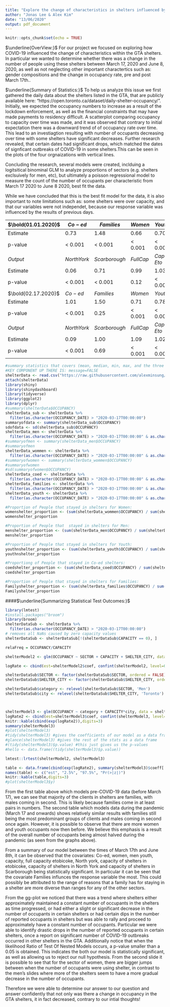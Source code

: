```yaml
---
title: "Explore the change of characteristics in shelters influenced by COVID-19, specifically sector composition as well as occupancy rate "
author: "Jonas Lee & Alex Kim"
date: "13/06/2020"
output: pdf_document
---
```


```r
knitr::opts_chunk$set(echo = TRUE)
```
$\underline{OverView:}$
For our project we focused on exploring how COVID-19 influenced the change of characteristics within the GTA shelters. In particular we wanted to determine whether there was a change in the number of people using these shelters between March 17, 2020 and June 8, 2020, as well as not neglecting other important charactertics such as: gender compositions and the change in occupancy rate, pre and post March 17th..

$\underline{Summary of Statistics:}$
To help us analyze this issue we first gathered the daily data about the shelters listed in the GTA, that are publicly available here: “https://open.toronto.ca/dataset/daily-shelter-occupancy/". Initially, we expected the occupancy numbers to increase as a result of the lockdown enforcement, as well as the financial constraints that may have made payments to residency difficult. A scatterplot comparing occupancy to capacity over time was made, and it was observed that contrary to initial expectation there was a downward trend of of occupancy rate over time. This lead to an investiagtion resulting with number of occupants decreasing over time with some shelters have significant decreases. Further research revealed, that certain dates had significant drops, which matched the dates of signficant outbreaks of COVID-19 in some shelters.This can be seen in the plots of the four orgnaizations with vertical lines.

Concluding the research, several models were created, inclduing a logitsitical binominal GLM to analyze proportions of sectors (e.g. shelters exclsuively for men, etc), but ultimately a poisson regressional model to measure the count of the number of occupants per characteristic from March 17 2020 to June 8 2020, best fit the data. 

While we have concluded that this is the best fit model for the data, it is also important to note limitations such as: some shelters were over capacity, and that our variables were not independet, because our response variable was influenced by the results of previous days.

$\bold{01.01.2020}$ | $Co-ed$      | $Families$    | $Women$    | $Youth$ | $Capacity$ | $Etobicoke$   
--------     | -------      | ----------    | -------    | ------- | ---------- | -----------   
Estimate     |  0.73        |  1.48         | 0.66       |  0.70   |  1.00      |  0.30         
p-value      | < 0.001      | < 0.001       | < 0.001    | < 0.001 | < 0.001    |  < 0.001
$Output$     | $North York$ | $Scarborough$ | $Full Cap$ |$Cap:Eto$| $Cap:NY$   | $Cap:Scarb$  
Estimate     |  0.06        | 0.71          |   0.99     |  1.034  |  1.08      | 1.01          
p-value      | < 0.001      | < 0.001       |   0.12     | < 0.001 | < 0.001    | < 0.001        
$\bold{02.17.2020}$ | $Co-ed$      | $Families$    | $Women$    | $Youth$ | $Capacity$ | $Etobicoke$   
Estimate |  1.01        |  1.50         | 0.71       |  0.78   |  1.00      |  0.43         
p-value  | < 0.001      | 0.25          | < 0.001    | < 0.001 | < 0.001    |  < 0.001        
$Output$ | $North York$ | $Scarborough$ | $Full Cap$ |$Cap:Eto$| $Cap:NY$   | $Cap:Scarb$  
Estimate |  0.09        | 1.00          |   1.09     |  1.02   |  0.17      | 1.00             
p-value  | < 0.001      | 0.69          | < 0.001    | < 0.001 | < 0.001    | < 0.001        


```r
#summary statistics that covers (mean, median, min, max, and the three quantiles)
#KEY COMPONENT UP THERE IS: message=FALSE
shelterData <- read.csv("https://raw.githubusercontent.com/alexminsung/ISSC/master/data/Daily%20shelter%20occpancy%20current.csv?token=APUVSRCQBS7QDHDGTMGCLMS65JGQU")
attach(shelterData)
library(shiny)
library(shinydashboard)
library(tidyverse)
library(ggplot2)
library(dplyr)
#summary(shelterData$OCCUPANCY)
shelterData_sub <- shelterData %>%
  filter(as.character(OCCUPANCY_DATE) > "2020-03-17T00:00:00")
summaryofdata <- summary(shelterData_sub$OCCUPANCY)
sdofdata <- sd(shelterData_sub$OCCUPANCY)
shelterData_men <- shelterData %>%
  filter(as.character(OCCUPANCY_DATE) > "2020-03-17T00:00:00" & as.character(SECTOR) == "Men")
#summaryofmen <- summary(shelterData_men$OCCUPANCY)
#summaryofmen
shelterData_wommen <- shelterData %>%
  filter(as.character(OCCUPANCY_DATE) > "2020-03-17T00:00:00" & as.character(SECTOR) == "Women")
#summaryofwomen <- summary(shelterData_wommen$OCCUPANCY)
#summaryofwomen
#sd(summaryofwomen$OCCUPANCY)
shelterData_coed <- shelterData %>%
  filter(as.character(OCCUPANCY_DATE) > "2020-03-17T00:00:00" & as.character(SECTOR) == "Co-ed")
shelterData_families <- shelterData %>%
  filter(as.character(OCCUPANCY_DATE) > "2020-03-17T00:00:00" & as.character(SECTOR) == "Families")
shelterData_youth <- shelterData %>%
  filter(as.character(OCCUPANCY_DATE) > "2020-03-17T00:00:00" & as.character(SECTOR) == "Youth")

#Proportion of People that stayed in shelters for Women:
womenshelter_proportion <- (sum(shelterData_wommen$OCCUPANCY) / sum(shelterData$OCCUPANCY))
womenshelter_proportion

#Proportion of People that  stayed in shelters for Men:
menshelter_proportion <- (sum(shelterData_men$OCCUPANCY) / sum(shelterData$OCCUPANCY))
menshelter_proportion

#Proportion of People that stayed in shelters for Youth:
youthnshelter_proportion <- (sum(shelterData_youth$OCCUPANCY) / sum(shelterData$OCCUPANCY))
youthnshelter_proportion

#Proportiong of People that stayed in Co-ed shelters:
coedshelter_proportion <- (sum(shelterData_coed$OCCUPANCY) / sum(shelterData$OCCUPANCY))
coedshelter_proportion

#Proportion of People that stayed in shelters for Families:
Familyshelter_proportion <- (sum(shelterData_families$OCCUPANCY) / sum(shelterData$OCCUPANCY))
Familyshelter_proportion
```

####$\underline{Summarizing Statistical Test Outcomes:}$
```r
library(lmtest)
#install.packages("broom")
library(broom)
shelterDataSub <- shelterData %>%
  filter(as.character(OCCUPANCY_DATE) > "2020-03-17T00:00:00")
# removes all NaNs caused by zero capacity values 
shelterDataSub <- shelterDataSub[!(shelterDataSub$CAPACITY == 0), ] 

relaFreq = OCCUPANCY/CAPACITY

shelterModel2 <- glm(OCCUPANCY ~ SECTOR + CAPACITY + SHELTER_CITY, data = shelterDataSub, family = poisson(link = "log"))

logRate <- cbind(est=shelterModel2$coef, confint(shelterModel2, level=0.99))

shelterDataSub$SECTOR <- factor(shelterDataSub$SECTOR, ordered = FALSE)
shelterDataSub$SHELTER_CITY <- factor(shelterDataSub$SHELTER_CITY, ordered = FALSE)

shelterDataSub$category <- relevel(shelterDataSub$SECTOR, 'Men')
shelterDataSub$city <- relevel(shelterDataSub$SHELTER_CITY, 'Toronto')



shelterModel3 <- glm(OCCUPANCY ~ category + CAPACITY*city, data = shelterDataSub, family = poisson(link = "log"))
logRate2 <- cbind(est=shelterModel3$coef, confint(shelterModel3, level=0.95))
knitr::kable(cbind(exp(logRate2)),digits=3)
summary(shelterModel3)
#plot(shelterModel3)
#tidy(shelterModel3) #gives the coefficients of our model as a data frame
#glance(shelterModel3) #gives the rest of the stats as a data frame
#(tidy(shelterModel3)$p.value) #this just gives us the p-values
#hello <- data.frame((tidy(shelterModel3)$p.value))

lmtest::lrtest(shelterModel2, shelterModel3)
```

```r
table <- data.frame(cbind(exp(logRate2), summary(shelterModel3)$coeff[ ,4]))
names(table) <- c("est", "2.5%", "97.5%", "Pr(>|z|)")
knitr::kable(table,digits=3)
#plot(shelterModel3$y)
```


From the first table above which models pre-COVID-19 data (before March 17), we can see that majority of the clients in shelters are families, with males coming in second. This is likely because families come in at least pairs in numbers. 
The second table which models data during the pandemic (March 17 and onwards) shows relatively similar results with families still being the most predominant groups of clients and males coming in second once again. However, it is possible to observe that there are more women and youth occupants now then before. We believe this emphasis is a result of the overall number of occupants being almost halved during the pandemic (as seen from the graphs above).



From a summary of our model between the times of March 17th and June 8th, it can be observed that the covariates: Co-ed, women, men youth, capacity, full capacity etobicoke, North york, capacity of shelters in etobicoke, capacity of shelters in North York and capacity of shelters in Scarborough being statistically significant. In particular it can be seen that the covariate Families influnces the response variable the most. This could possibly be attributed to the range of reasons that a family has for staying in a shelter are more diverse than ranges for any of the other sectors.



From the gg-plot we noticed that there was a trend where shelters either approximately maintained a constant number of occupants in the shelters as time progressed, or had either a slight or significant decrease in the number of occupants in certain shelters or had certain dips in the number of reported occupants in shelters but was able to rally and proceed to approximately have a constant number of occupants. Particular we were able to identify drastic drops in the number of reported occupants in certain shelters, once a report on significant number of COVID-19 outbreaks occurred in other shelters in the GTA. Additionally notice that when the likelihood Ratio of Test Of Nested Models occurs, a p-value smaller than a 0.05 is obtained. This indicates the both our model is statistically significant, as well as allowing us to reject our null hypothesis. From the second slide it is possible to see that for the sector of women, there are bigger jumps between when the number of occupants were using shelter, in contrast to the men's slides where more of the shelters seem to have a more gradual decrease in the number of occupants.

Therefore we were able to determine our answer to our question and answer confidently that not only was there a change in occupancy in the GTA shelters, it in fact decreased, contrary to our intial thoughts!

